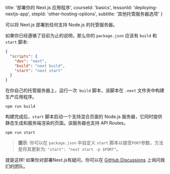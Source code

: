 
  title: '部署你的 Next.js 应用程序',
  courseId: 'basics',
  lessonId: 'deploying-nextjs-app',
  stepId: 'other-hosting-options',
  subtitle: '其他托管服务器选项'
}

可以将 Next.js 部署到任何支持 Node.js 的托管服务器。

如果你已经遵循了目前为止的说明，那么你的 `package.json` 应该有 `build` 和 `start` 脚本:

```json
{
  "scripts": {
    "dev": "next",
    "build": "next build",
    "start": "next start"
  }
}
```

在你自己的托管服务器上，运行一次` build` 脚本，该脚本在 `.next` 文件夹中构建生产应用程序。

```shell
npm run build
```

构建完成后，`start` 脚本启动一个支持混合页面的 Node.js 服务器，它同时提供静态生成和服务端渲染的页面。该服务器也支持 API Routes。

```shell
npm run start
```

> **提示**: 你可以在 `package.json` 中自定义 `start` 脚本以接受`PORT`参数，方法是将其更新为: `"start": "next start -p $PORT"`。

就是这样! 如果你对部署Next.js有疑问，你可以在 [GitHub Discussions](https://github.com/vercel/next.js/discussions) 上询问我们的团队。

